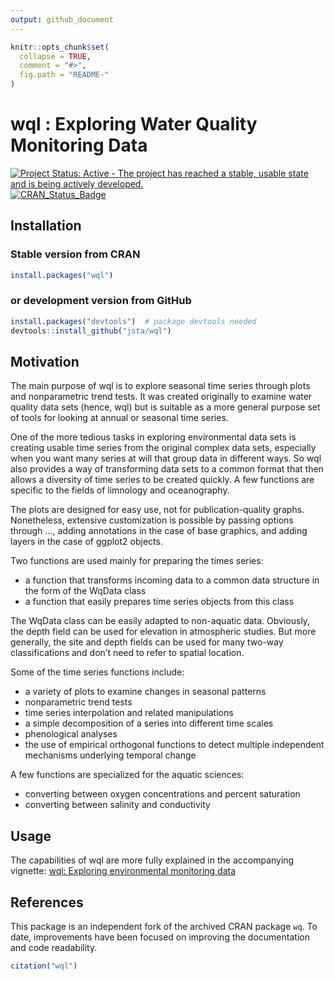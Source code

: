 ```yaml
---
output: github_document
---
```


<!-- README.md is generated from README.Rmd. Please edit that file -->

```r
knitr::opts_chunk$set(
  collapse = TRUE,
  comment = "#>",
  fig.path = "README-"
)
```

# wql : Exploring Water Quality Monitoring Data

[![Project Status: Active - The project has reached a stable, usable state and is being actively developed.](http://www.repostatus.org/badges/latest/active.svg)](https://www.repostatus.org/#active)
[![CRAN_Status_Badge](http://www.r-pkg.org/badges/version/wql)](https://cran.r-project.org/package=wql)

## Installation
### Stable version from CRAN

```r
install.packages("wql")
```

### or development version from GitHub
```r
install.packages("devtools")  # package devtools needed
devtools::install_github("jsta/wql")
```

## Motivation

The main purpose of wql is to explore seasonal time series through plots and nonparametric trend tests.  It was created originally to examine water quality data sets (hence, wql) but is suitable as a more general purpose set of tools for looking at annual or seasonal time series.

One of the more tedious tasks in exploring environmental data sets is creating usable time series from the original complex data sets, especially when you want many series at will that group data in different ways.  So wql also provides a way of transforming data sets to a common format that then allows a diversity of time series to be created quickly.  A few functions are specific to the fields of limnology and oceanography.

The plots are designed for easy use, not for publication-quality graphs.  Nonetheless, extensive customization is possible by passing options through ..., adding annotations in the case of base graphics, and adding layers in the case of ggplot2 objects.

Two functions are used mainly for preparing the times series:

* a function that transforms incoming data to a common data structure in the form of the WqData class
* a function that easily prepares time series objects from this class

The WqData class can be easily adapted to non-aquatic data.  Obviously, the depth field can be used for elevation in atmospheric studies.  But more generally, the site and depth fields can be used for many two-way classifications and don't need to refer to spatial location.

Some of the time series functions include:

* a variety of plots to examine changes in seasonal patterns
* nonparametric trend tests
* time series interpolation and related manipulations
* a simple decomposition of a series into different time scales
* phenological analyses
* the use of empirical orthogonal functions to detect multiple independent
mechanisms underlying temporal change

A few functions are specialized for the aquatic sciences:

* converting between oxygen concentrations and percent saturation
* converting between salinity and conductivity

## Usage

The capabilities of wql are more fully explained in the accompanying vignette: [wql: Exploring environmental monitoring data](https://jsta.github.io/wql/articles/wql-package.html)

## References

This package is an independent fork of the archived CRAN package `wq`. To date, improvements have been focused on improving the documentation and code readability.

```r
citation("wql")
```
